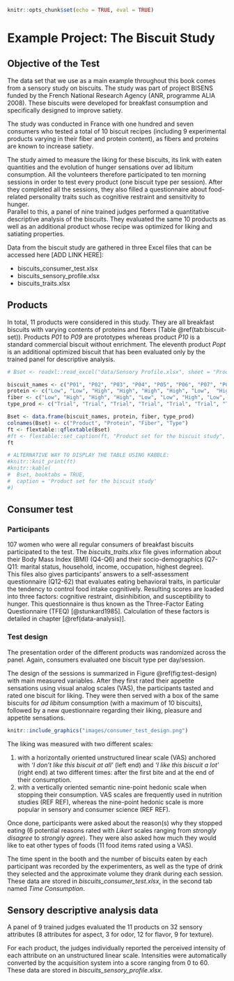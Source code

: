 ```r
knitr::opts_chunk$set(echo = TRUE, eval = TRUE)
```

# Example Project: The Biscuit Study {#example-projects}

## Objective of the Test

The data set that we use as a main example throughout this book comes from a sensory study on biscuits. The study was part of project BISENS funded by the French National Research Agency (ANR, programme ALIA 2008). These biscuits were developed for breakfast consumption and specifically designed to improve satiety.

The study was conducted in France with one hundred and seven consumers who tested a total of 10 biscuit recipes (including 9 experimental products varying in their fiber and protein content), as fibers and proteins are known to increase satiety.  

The study aimed to measure the liking for these biscuits, its link with eaten quantities and the evolution of hunger sensations over ad libitum consumption. All the volunteers therefore participated to ten morning sessions in order to test every product (one biscuit type per session). After they completed all the sessions, they also filled a questionnaire about food-related personality traits such as cognitive restraint and sensitivity to hunger.  
Parallel to this, a panel of nine trained judges performed a quantitative descriptive analysis of the biscuits. They evaluated the same 10 products as well as an additional product whose recipe was optimized for liking and satiating properties.

Data from the biscuit study are gathered in three Excel files that can be accessed here [ADD LINK HERE]: 

* biscuits_consumer_test.xlsx  
* biscuits_sensory_profile.xlsx  
* biscuits_traits.xlsx  

## Products

In total, 11 products were considered in this study. They are all breakfast biscuits with varying contents of proteins and fibers (Table \@ref(tab:biscuit-set)). Products *P01* to *P09* are prototypes whereas product *P10* is a standard commercial biscuit without enrichment. The eleventh product *Popt* is an additional optimized biscuit that has been evaluated only by the trained panel for descriptive analysis.

```r
# Bset <- readxl::read_excel("data/Sensory Profile.xlsx", sheet = "Product Info")

biscuit_names <- c("P01", "P02", "P03", "P04", "P05", "P06", "P07", "P08", "P09", "P10", "POpt")
protein <- c("Low", "Low", "High", "High", "High", "High", "Low",  "High", "High", "Low", "High")
fiber <- c("Low", "High", "High", "High", "Low", "Low", "High", "Low", "High", "Low", "Low")
type_prod <- c("Trial", "Trial", "Trial", "Trial", "Trial", "Trial", "Trial", "Trial", "Trial", "Commercial product", "Optimized trial")

Bset <- data.frame(biscuit_names, protein, fiber, type_prod)
colnames(Bset) <- c("Product", "Protein", "Fiber", "Type")
ft <- flextable::qflextable(Bset)
#ft <- flextable::set_caption(ft, "Product set for the biscuit study", style = "Table Caption")
ft

# ALTERNATIVE WAY TO DISPLAY THE TABLE USING KABBLE:
#knitr::knit_print(ft)
#knitr::kable(
#  Bset, booktabs = TRUE,
#  caption = 'Product set for the biscuit study'
#)

```

## Consumer test

### Participants

107 women who were all regular consumers of breakfast biscuits participated to the test. The *biscuits_traits.xlsx* file gives information about their Body Mass Index (BMI) (Q4-Q6) and their socio-demographics (Q7-Q11: marital status, household, income, occupation, highest degree).  
This files also gives participants' answers to a self-assessment questionnaire (Q12-62) that evaluates eating behavioral traits, in particular the tendency to control food intake cognitively. Resulting scores are loaded into three factors: cognitive restraint, disinhibition, and susceptibility to hunger. This questionnaire is thus known as the Three-Factor Eating Questionnaire (TFEQ) [@stunkard1985]. Calculation of these factors is detailed in chapter [\@ref(data-analysis)].

### Test design

The presentation order of the different products was randomized across the panel. Again, consumers evaluated one biscuit type per day/session. 

The design of the sessions is summarized in Figure \@ref(fig:test-design) with main measured variables. After they first rated their appetite sensations using visual analog scales (VAS), the participants tasted and rated one biscuit for liking. They were then served with a box of the same biscuits for _ad libitum_ consumption (with a maximum of 10 biscuits), followed by a new questionnaire regarding their liking, pleasure and appetite sensations.

```r
knitr::include_graphics("images/consumer_test_design.png")
```

The liking was measured with two different scales:  

1. with a horizontally oriented unstructured linear scale (VAS) anchored with *‘I don’t like this biscuit at all’* (left end) and *‘I like this biscuit a lot’* (right end) at two different times: after the first bite and at the end of their consumption.
2. with a vertically oriented semantic nine-point hedonic scale when stopping their consumption.
VAS scales are frequently used in nutrition studies (REF REF), whereas the nine-point hedonic scale is more popular in sensory and consumer science (REF REF).  

Once done, participants were asked about the reason(s) why they stopped eating (6 potential reasons rated with *Likert* scales ranging from *strongly disagree* to *strongly agree*). They were also asked how much they would like to eat other types of foods (11 food items rated using a VAS).

The time spent in the booth and the number of biscuits eaten by each participant was recorded by the experimenters, as well as the type of drink they selected and the approximate volume they drank during each session. These data are stored in *biscuits_consumer_test.xlsx*, in the second tab named *Time Consumption*.

## Sensory descriptive analysis data

A panel of 9 trained judges evaluated the 11 products on 32 sensory attributes (8 attributes for aspect, 3 for odor, 12 for flavor, 9 for texture).  

For each product, the judges individually reported the perceived intensity of each attribute on an unstructured linear scale. Intensities were automatically converted by the acquisition system into a score ranging from 0 to 60. These data are stored in *biscuits_sensory_profile.xlsx*.

<!-- ## Summary of the datasets

List of the variables in each data sets (or just the size of each data set?). -->